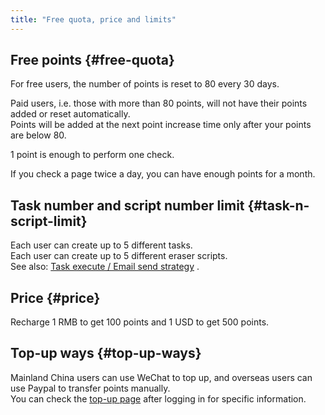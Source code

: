 ---
title: "Free quota, price and limits"
---
## Free points {#free-quota}
For free users, the number of points is reset to 80 every 30 days.  

Paid users, i.e. those with more than 80 points, will not have their points added or reset automatically.   
Points will be added at the next point increase time only after your points are below 80.  

1 point is enough to perform one check.  

If you check a page twice a day, you can have enough points for a month.  

## Task number and script number limit {#task-n-script-limit}  
Each user can create up to 5 different tasks.  
Each user can create up to 5 different eraser scripts.  
See also: [Task execute / Email send strategy](03_task_and_email_strategy.mdx) .


## Price {#price}  

Recharge 1 RMB to get 100 points and 1 USD to get 500 points. 

## Top-up ways {#top-up-ways}  
Mainland China users can use WeChat to top up, and overseas users can use Paypal to transfer points manually.  
You can check the [top-up page](https://webpagemonitor.net/zh/member/redeem) after logging in for specific information.